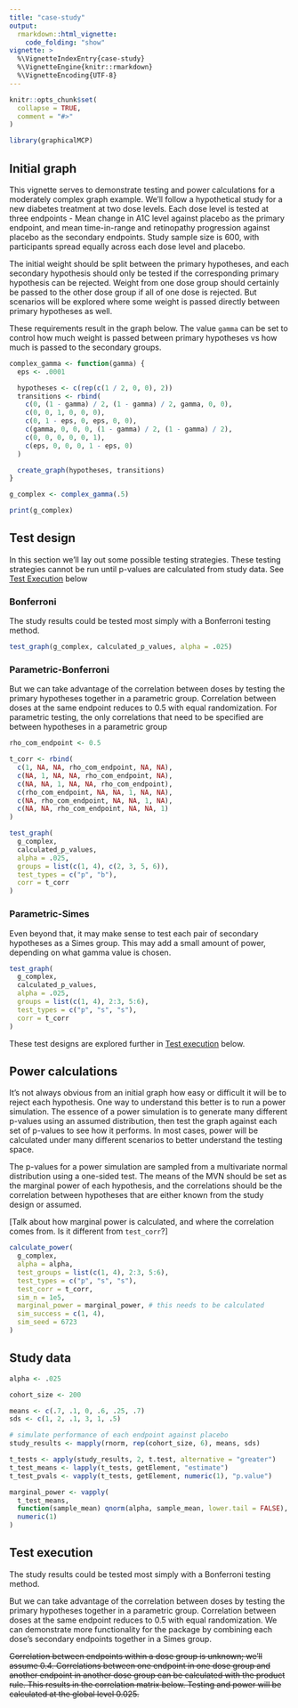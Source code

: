 ```yaml
---
title: "case-study"
output:
  rmarkdown::html_vignette:
    code_folding: "show"
vignette: >
  %\VignetteIndexEntry{case-study}
  %\VignetteEngine{knitr::rmarkdown}
  %\VignetteEncoding{UTF-8}
---
```


```r
knitr::opts_chunk$set(
  collapse = TRUE,
  comment = "#>"
)
```

```r
library(graphicalMCP)
```

## Initial graph

This vignette serves to demonstrate testing and power calculations for a moderately complex graph example. We'll follow a hypothetical study for a new diabetes treatment at two dose levels. Each dose level is tested at three endpoints - Mean change in A1C level against placebo as the primary endpoint, and mean time-in-range and retinopathy progression against placebo as the secondary endpoints. Study sample size is 600, with participants spread equally across each dose level and placebo.

The initial weight should be split between the primary hypotheses, and each secondary hypothesis should only be tested if the corresponding primary hypothesis can be rejected. Weight from one dose group should certainly be passed to the other dose group if all of one dose is rejected. But scenarios will be explored where some weight is passed directly between primary hypotheses as well.

These requirements result in the graph below. The value `gamma` can be set to control how much weight is passed between primary hypotheses vs how much is passed to the secondary groups.

```r
complex_gamma <- function(gamma) {
  eps <- .0001

  hypotheses <- c(rep(c(1 / 2, 0, 0), 2))
  transitions <- rbind(
    c(0, (1 - gamma) / 2, (1 - gamma) / 2, gamma, 0, 0),
    c(0, 0, 1, 0, 0, 0),
    c(0, 1 - eps, 0, eps, 0, 0),
    c(gamma, 0, 0, 0, (1 - gamma) / 2, (1 - gamma) / 2),
    c(0, 0, 0, 0, 0, 1),
    c(eps, 0, 0, 0, 1 - eps, 0)
  )

  create_graph(hypotheses, transitions)
}

g_complex <- complex_gamma(.5)

print(g_complex)
```

## Test design {#test-design}

In this section we'll lay out some possible testing strategies. These testing strategies cannot be run until p-values are calculated from study data. See [Test Execution] below

### Bonferroni {#test-design-bonferroni}

The study results could be tested most simply with a Bonferroni testing method.

```r
test_graph(g_complex, calculated_p_values, alpha = .025)
```

### Parametric-Bonferroni {#test-design-parametric-bonferroni}

But we can take advantage of the correlation between doses by testing the primary hypotheses together in a parametric group. Correlation between doses at the same endpoint reduces to 0.5 with equal randomization. For parametric testing, the only correlations that need to be specified are between hypotheses in a parametric group

```r
rho_com_endpoint <- 0.5

t_corr <- rbind(
  c(1, NA, NA, rho_com_endpoint, NA, NA),
  c(NA, 1, NA, NA, rho_com_endpoint, NA),
  c(NA, NA, 1, NA, NA, rho_com_endpoint),
  c(rho_com_endpoint, NA, NA, 1, NA, NA),
  c(NA, rho_com_endpoint, NA, NA, 1, NA),
  c(NA, NA, rho_com_endpoint, NA, NA, 1)
)
```

```r
test_graph(
  g_complex,
  calculated_p_values,
  alpha = .025,
  groups = list(c(1, 4), c(2, 3, 5, 6)),
  test_types = c("p", "b"),
  corr = t_corr
)
```

### Parametric-Simes {#test-design-parametric-simes}

Even beyond that, it may make sense to test each pair of secondary hypotheses as a Simes group. This may add a small amount of power, depending on what gamma value is chosen.

```r
test_graph(
  g_complex,
  calculated_p_values,
  alpha = .025,
  groups = list(c(1, 4), 2:3, 5:6),
  test_types = c("p", "s", "s"),
  corr = t_corr
)
```

These test designs are explored further in [Test execution] below.

## Power calculations {#power-calculations}

It's not always obvious from an initial graph how easy or difficult it will be to reject each hypothesis. One way to understand this better is to run a power simulation. The essence of a power simulation is to generate many different p-values using an assumed distribution, then test the graph against each set of p-values to see how it performs. In most cases, power will be calculated under many different scenarios to better understand the testing space.

The p-values for a power simulation are sampled from a multivariate normal distribution using a one-sided test. The means of the MVN should be set as the marginal power of each hypothesis, and the correlations should be the correlation between hypotheses that are either known from the study design or assumed.

[Talk about how marginal power is calculated, and where the correlation comes from. Is it different from `test_corr`?]

```r
calculate_power(
  g_complex,
  alpha = alpha,
  test_groups = list(c(1, 4), 2:3, 5:6),
  test_types = c("p", "s", "s"),
  test_corr = t_corr,
  sim_n = 1e5,
  marginal_power = marginal_power, # this needs to be calculated
  sim_success = c(1, 4),
  sim_seed = 6723
)
```

## Study data {#study-data}

```r
alpha <- .025

cohort_size <- 200

means <- c(.7, .1, 0, .6, .25, .7)
sds <- c(1, 2, .1, 3, 1, .5)

# simulate performance of each endpoint against placebo
study_results <- mapply(rnorm, rep(cohort_size, 6), means, sds)

t_tests <- apply(study_results, 2, t.test, alternative = "greater")
t_test_means <- lapply(t_tests, getElement, "estimate")
t_test_pvals <- vapply(t_tests, getElement, numeric(1), "p.value")

marginal_power <- vapply(
  t_test_means,
  function(sample_mean) qnorm(alpha, sample_mean, lower.tail = FALSE),
  numeric(1)
)
```

## Test execution {#test-execution}

The study results could be tested most simply with a Bonferroni testing method.

But we can take advantage of the correlation between doses by testing the primary hypotheses together in a parametric group. Correlation between doses at the same endpoint reduces to 0.5 with equal randomization. We can demonstrate more functionality for the package by combining each dose's secondary endpoints together in a Simes group.

~~Correlation between endpoints within a dose group is unknown; we'll assume 0.4. Correlations between one endpoint in one dose group and another endpoint in another dose group can be calculated with the product rule. This results in the correlation matrix below. Testing and power will be calculated at the global level 0.025.~~
